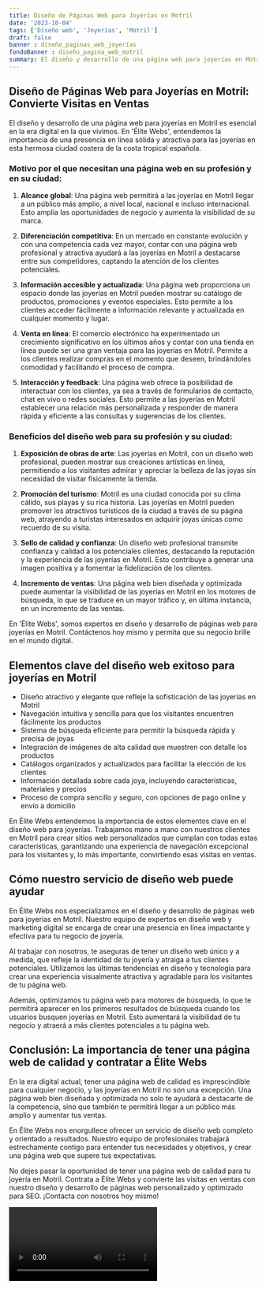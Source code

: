 ```yaml
---
title: Diseño de Páginas Web para Joyerías en Motril
date: '2023-10-04'
tags: ['Diseño web', 'Joyerías', 'Motril']
draft: false
banner : diseño_paginas_web_joyerías
fondoBanner : diseño_pagina_web_motril
summary: El diseño y desarrollo de una página web para joyerías en Motril es esencial en la era digital en la que vivimos. En 'Élite Webs', entendemos la importancia de una presencia en línea sólida y atractiva para las joyerías en esta hermosa ciudad costera de la costa tropical española. 
---
```


## Diseño de Páginas Web para Joyerías en Motril: Convierte Visitas en Ventas

El diseño y desarrollo de una página web para joyerías en Motril es esencial en la era digital en la que vivimos. En 'Élite Webs', entendemos la importancia de una presencia en línea sólida y atractiva para las joyerías en esta hermosa ciudad costera de la costa tropical española. 

### Motivo por el que necesitan una página web en su profesión y en su ciudad:

1. **Alcance global**: Una página web permitirá a las joyerías en Motril llegar a un público más amplio, a nivel local, nacional e incluso internacional. Esto amplía las oportunidades de negocio y aumenta la visibilidad de su marca.

2. **Diferenciación competitiva**: En un mercado en constante evolución y con una competencia cada vez mayor, contar con una página web profesional y atractiva ayudará a las joyerías en Motril a destacarse entre sus competidores, captando la atención de los clientes potenciales.

3. **Información accesible y actualizada**: Una página web proporciona un espacio donde las joyerías en Motril pueden mostrar su catálogo de productos, promociones y eventos especiales. Esto permite a los clientes acceder fácilmente a información relevante y actualizada en cualquier momento y lugar.

4. **Venta en línea**: El comercio electrónico ha experimentado un crecimiento significativo en los últimos años y contar con una tienda en línea puede ser una gran ventaja para las joyerías en Motril. Permite a los clientes realizar compras en el momento que deseen, brindándoles comodidad y facilitando el proceso de compra.

5. **Interacción y feedback**: Una página web ofrece la posibilidad de interactuar con los clientes, ya sea a través de formularios de contacto, chat en vivo o redes sociales. Esto permite a las joyerías en Motril establecer una relación más personalizada y responder de manera rápida y eficiente a las consultas y sugerencias de los clientes.

### Beneficios del diseño web para su profesión y su ciudad:

1. **Exposición de obras de arte**: Las joyerías en Motril, con un diseño web profesional, pueden mostrar sus creaciones artísticas en línea, permitiendo a los visitantes admirar y apreciar la belleza de las joyas sin necesidad de visitar físicamente la tienda.

2. **Promoción del turismo**: Motril es una ciudad conocida por su clima cálido, sus playas y su rica historia. Las joyerías en Motril pueden promover los atractivos turísticos de la ciudad a través de su página web, atrayendo a turistas interesados en adquirir joyas únicas como recuerdo de su visita.

3. **Sello de calidad y confianza**: Un diseño web profesional transmite confianza y calidad a los potenciales clientes, destacando la reputación y la experiencia de las joyerías en Motril. Esto contribuye a generar una imagen positiva y a fomentar la fidelización de los clientes.

4. **Incremento de ventas**: Una página web bien diseñada y optimizada puede aumentar la visibilidad de las joyerías en Motril en los motores de búsqueda, lo que se traduce en un mayor tráfico y, en última instancia, en un incremento de las ventas.

En 'Élite Webs', somos expertos en diseño y desarrollo de páginas web para joyerías en Motril. Contáctenos hoy mismo y permita que su negocio brille en el mundo digital.

<GifSeo />

<Cta />

## Elementos clave del diseño web exitoso para joyerías en Motril

- Diseño atractivo y elegante que refleje la sofisticación de las joyerías en Motril
- Navegación intuitiva y sencilla para que los visitantes encuentren fácilmente los productos
- Sistema de búsqueda eficiente para permitir la búsqueda rápida y precisa de joyas
- Integración de imágenes de alta calidad que muestren con detalle los productos
- Catálogos organizados y actualizados para facilitar la elección de los clientes
- Información detallada sobre cada joya, incluyendo características, materiales y precios
- Proceso de compra sencillo y seguro, con opciones de pago online y envío a domicilio

En Élite Webs entendemos la importancia de estos elementos clave en el diseño web para joyerías. Trabajamos mano a mano con nuestros clientes en Motril para crear sitios web personalizados que cumplan con todas estas características, garantizando una experiencia de navegación excepcional para los visitantes y, lo más importante, convirtiendo esas visitas en ventas.

## Cómo nuestro servicio de diseño web puede ayudar

En Élite Webs nos especializamos en el diseño y desarrollo de páginas web para joyerías en Motril. Nuestro equipo de expertos en diseño web y marketing digital se encarga de crear una presencia en línea impactante y efectiva para tu negocio de joyería.

Al trabajar con nosotros, te aseguras de tener un diseño web único y a medida, que refleje la identidad de tu joyería y atraiga a tus clientes potenciales. Utilizamos las últimas tendencias en diseño y tecnología para crear una experiencia visualmente atractiva y agradable para los visitantes de tu página web.

Además, optimizamos tu página web para motores de búsqueda, lo que te permitirá aparecer en los primeros resultados de búsqueda cuando los usuarios busquen joyerías en Motril. Esto aumentará la visibilidad de tu negocio y atraerá a más clientes potenciales a tu página web.

## Conclusión: La importancia de tener una página web de calidad y contratar a Élite Webs

En la era digital actual, tener una página web de calidad es imprescindible para cualquier negocio, y las joyerías en Motril no son una excepción. Una página web bien diseñada y optimizada no solo te ayudará a destacarte de la competencia, sino que también te permitirá llegar a un público más amplio y aumentar tus ventas.

En Élite Webs nos enorgullece ofrecer un servicio de diseño web completo y orientado a resultados. Nuestro equipo de profesionales trabajará estrechamente contigo para entender tus necesidades y objetivos, y crear una página web que supere tus expectativas.

No dejes pasar la oportunidad de tener una página web de calidad para tu joyería en Motril. Contrata a Élite Webs y convierte las visitas en ventas con nuestro diseño y desarrollo de páginas web personalizado y optimizado para SEO. ¡Contacta con nosotros hoy mismo!

<Video />

<CtaBot job='Joyerías' city='Motril'/>

<Gmaps query='Motril+españa+maps' />
